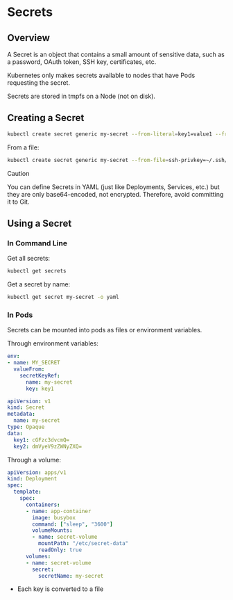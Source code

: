 # Secrets

## Overview

A Secret is an object that contains a small amount of sensitive data, such as a password, OAuth token, SSH key, certificates, etc.

Kubernetes only makes secrets available to nodes that have Pods requesting the secret.

Secrets are stored in tmpfs on a Node (not on disk).


## Creating a Secret

```sh
kubectl create secret generic my-secret --from-literal=key1=value1 --from-literal=key2=value2
```

From a file:
```sh
kubectl create secret generic my-secret --from-file=ssh-privkey=~/.ssh/id_rsa
```

> [!CAUTION]
> You can define Secrets in YAML (just like Deployments, Services, etc.) but they are only base64-encoded, not encrypted. Therefore, avoid committing it to Git.


## Using a Secret

### In Command Line

Get all secrets:
```sh
kubectl get secrets
```

Get a secret by name:
```sh
kubectl get secret my-secret -o yaml
```


### In Pods

Secrets can be mounted into pods as files or environment variables.

Through environment variables:

```yml
env:
- name: MY_SECRET
  valueFrom:
    secretKeyRef:
      name: my-secret
      key: key1
```

```yml
apiVersion: v1
kind: Secret
metadata:
  name: my-secret
type: Opaque
data:
  key1: cGFzc3dvcmQ=
  key2: dmVyeV9zZWNyZXQ=
```

Through a volume:
```yml
apiVersion: apps/v1
kind: Deployment
spec:
  template:
    spec:
      containers:
      - name: app-container
        image: busybox
        command: ["sleep", "3600"]
        volumeMounts:
        - name: secret-volume
          mountPath: "/etc/secret-data"
          readOnly: true
      volumes:
      - name: secret-volume
        secret:
          secretName: my-secret
```
- Each key is converted to a file